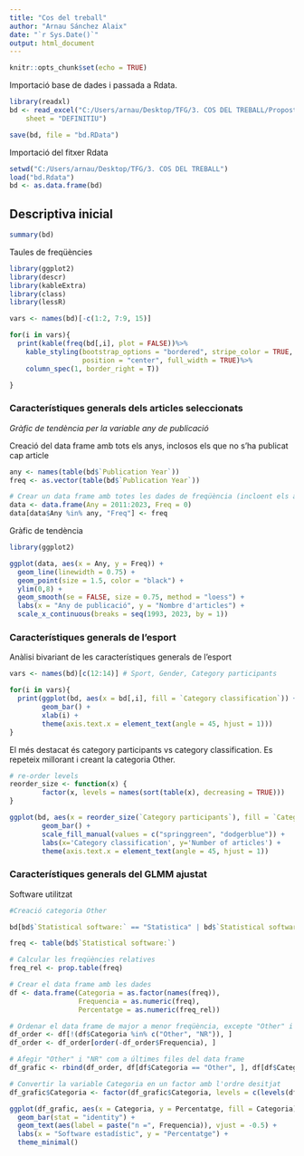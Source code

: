---
title: "Cos del treball"
author: "Arnau Sánchez Alaix"
date: "`r Sys.Date()`"
output: html_document
---

```{r setup, include=FALSE}
knitr::opts_chunk$set(echo = TRUE)
```

Importació base de dades i passada a Rdata.

```{r}
library(readxl)
bd <- read_excel("C:/Users/arnau/Desktop/TFG/3. COS DEL TREBALL/Proposta_Tables_GLMM_RS_Sports_Arnau.xlsx", 
    sheet = "DEFINITIU")

save(bd, file = "bd.RData")
```


Importació del fitxer Rdata

```{r}
setwd("C:/Users/arnau/Desktop/TFG/3. COS DEL TREBALL")
load("bd.Rdata")
bd <- as.data.frame(bd)
```


## Descriptiva inicial

```{r}
summary(bd)
```

Taules de freqüències
```{r}
library(ggplot2)
library(descr)
library(kableExtra)
library(class)
library(lessR)

vars <- names(bd)[-c(1:2, 7:9, 15)]

for(i in vars){
  print(kable(freq(bd[,i], plot = FALSE))%>%
    kable_styling(bootstrap_options = "bordered", stripe_color = TRUE,
                  position = "center", full_width = TRUE)%>%
    column_spec(1, border_right = T))

}

```


### Característiques generals dels articles seleccionats


*Gràfic de tendència per la variable any de publicació*


Creació del data frame amb tots els anys, inclosos els que no s'ha publicat cap article
```{r}
any <- names(table(bd$`Publication Year`))
freq <- as.vector(table(bd$`Publication Year`))

# Crear un data frame amb totes les dades de freqüència (incloent els anys amb freqüència 0)
data <- data.frame(Any = 2011:2023, Freq = 0)
data[data$Any %in% any, "Freq"] <- freq
```


Gràfic de tendència
```{r}
library(ggplot2)

ggplot(data, aes(x = Any, y = Freq)) +
  geom_line(linewidth = 0.75) + 
  geom_point(size = 1.5, color = "black") + 
  ylim(0,8) +
  geom_smooth(se = FALSE, size = 0.75, method = "loess") +
  labs(x = "Any de publicació", y = "Nombre d'articles") +
  scale_x_continuous(breaks = seq(1993, 2023, by = 1))
```



###	Característiques generals de l’esport

Anàlisi bivariant de les característiques generals de l'esport
```{r}
vars <- names(bd)[c(12:14)] # Sport, Gender, Category participants

for(i in vars){
  print(ggplot(bd, aes(x = bd[,i], fill = `Category classification`)) +
        geom_bar() +
        xlab(i) +
        theme(axis.text.x = element_text(angle = 45, hjust = 1)))
}

```

El més destacat és category participants vs category classification. Es repeteix millorant i creant la categoria Other.

```{r}
# re-order levels
reorder_size <- function(x) {
        factor(x, levels = names(sort(table(x), decreasing = TRUE)))
}

ggplot(bd, aes(x = reorder_size(`Category participants`), fill = `Category classification`)) +
        geom_bar() +
        scale_fill_manual(values = c("springgreen", "dodgerblue")) +
        labs(x='Category classification', y='Number of articles') +
        theme(axis.text.x = element_text(angle = 45, hjust = 1))
```



###	Característiques generals del GLMM ajustat


Software utilitzat

```{r}
#Creació categoria Other

bd[bd$`Statistical software:` == "Statistica" | bd$`Statistical software:` == "MLwiN" | bd$`Statistical software:` == "SAS, SPSS, Mathematica, S-Plus", "Statistical software:"] <- "Other"
```

```{r}
freq <- table(bd$`Statistical software:`)

# Calcular les freqüències relatives
freq_rel <- prop.table(freq)

# Crear el data frame amb les dades
df <- data.frame(Categoria = as.factor(names(freq)),
                 Frequencia = as.numeric(freq),
                 Percentatge = as.numeric(freq_rel))

# Ordenar el data frame de major a menor freqüència, excepte "Other" i "NR"
df_order <- df[!(df$Categoria %in% c("Other", "NR")), ]
df_order <- df_order[order(-df_order$Frequencia), ]

# Afegir "Other" i "NR" com a últimes files del data frame
df_grafic <- rbind(df_order, df[df$Categoria == "Other", ], df[df$Categoria == "NR", ])

# Convertir la variable Categoria en un factor amb l'ordre desitjat
df_grafic$Categoria <- factor(df_grafic$Categoria, levels = c(levels(df_grafic$Categoria)[!levels(df_grafic$Categoria) %in% c("Other", "NR")], "Other", "NR"))
```


```{r}
ggplot(df_grafic, aes(x = Categoria, y = Percentatge, fill = Categoria)) +
  geom_bar(stat = "identity") +
  geom_text(aes(label = paste("n =", Frequencia)), vjust = -0.5) +
  labs(x = "Software estadístic", y = "Percentatge") +
  theme_minimal()
```











